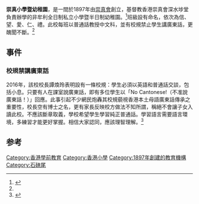{{Infobox_School
| name = 崇真小學暨幼稚園 <br />Tsung Tsin Primary School and Kindergarten
| image =
| motto = [[中文|中文]]：如今常存的有信、有望、有愛，這三樣，其中最大的是愛。<br />[[英語|英語]]：And now these three remain : faith, hope and love. But the greatest of these is love
| established = 1897年
| type = [[私立|私立]][[學校|學校]]
| religion = [[基督教|基督教]]
| affiliation = [[崇真會|崇真會]]
| principal = 譚煥玲博士
| vice_principal = 
| assistant_principal =
| grades = 幼一至幼三 、小一至小六
| enrollment = 小學部約540人
| free_label2 = 佔地面積
| free_text2 = 約90000平方尺
| free_label3 = 教學語言
| free_text3 = 英文
| district = [[深水埗區|深水埗區]]
| address = [[九龍|九龍]][[大埔道|大埔道]]五十八號
| website = http://www.ttpskg.edu.hk/
| coordinates={{coord|22.329227|114.167530|type:landmark_source:enwiki-googlemaplink|display=title}}}}
'''崇真小學暨幼稚園'''，是一間於1897年由[[崇真會|崇真會]]創立，基督教香港崇真會深水埗堂負責辦學的非牟利全日制私立小學暨半日制幼稚園。<ref>{{cite web|title=辦學使命|url=http://www.ttpskg.edu.hk/it-school/php/webcms/public/index.php3?menuid=4&refid=448&mode=published&nocache1468288260|agency=崇真小學暨幼稚園|accessdate=2016-07-05|date=2016-07-03|archive-date=2019-06-05|archive-url=https://web.archive.org/web/20190605151149/http://www.ttpskg.edu.hk/it-school/php/webcms/public/index.php3?menuid=4&refid=448&mode=published&nocache1468288260|dead-url=no}}</ref>班級設有命名，依次為信、望、愛、仁、禮。此校每班以普通話教授中文科，並有校規禁止學生講廣東話，更醜聞不斷。<ref name = a1/>

==事件==
===校規禁講廣東話===
2016年，該校校長譚煥玲表明設有一條校規：學生必須以英語和普通話交談，包括小息。只要有人在課室說廣東話，即有多位學生以「No Cantonese!（不准說廣東話！）」回應。此事引起不少網民炮轟其校規藐視香港本土母語廣東話傳承之重要性，校長空有博士之名，更有家長反映校方做法不知所謂，稱絕不會讓子女入讀此校。不應該斷章取義，學校希望學生學習純正普通話。學習語言需要語言環境，多練習才能更好掌握。相信大家認同，應該理智理解。<ref name = a1>{{cite_news|url=http://hk.apple.nextmedia.com/news/art/20160712/19691573|title=校規禁講廣東話 博士校長媚外真可怕|work=《[[蘋果日報|蘋果日報]]》|date=2016-07-12|accessdate=2016-07-12|archive-date=2017-05-06|archive-url=https://web.archive.org/web/20170506060948/http://hk.apple.nextmedia.com/news/art/20160712/19691573|dead-url=no}}</ref>

==参考==
{{Reflist}}

[[Category:香港學前教育|Category:香港學前教育]]
[[Category:香港小學|Category:香港小學]]
[[Category:1897年創建的教育機構|Category:1897年創建的教育機構]]
[[Category:石硤尾|Category:石硤尾]]